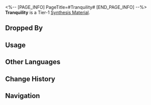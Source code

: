 <%-- [PAGE_INFO]
PageTitle=#Tranquility#
[END_PAGE_INFO] --%>
{{Item Infobox
|id          = 180010
|image       = Item Tranquility.png
|type        = Synthesis Material
|invCategory = Other Materials
|rarity      = 1
|effect      = Tier 1 Synthesis Material
|description = After a long day of work or school, you savagely dive onto your bed on a Friday night, ready to hide there for the next two days.
|source1     = [[The Reverie Hotel: Memory Zone Meme "Allseer" or other enemies]]
|source2     = [[Penacony: Destructible Objects]]
|source3     = [[Assignment]] rewards
|source4     = [[Calyx (Golden)]]
}}
{{Description|''"Turn off your cell phone, and if anyone asks on Monday why they couldn't reach you, just say your cell phone ran away from home, and you just managed to talk it into coming back."''}}
'''Tranquility''' is a Tier-1 [[Synthesis Material]].

==Dropped By==
{{Dropped By}}

==Usage==
{{Craft Usage}}

==Other Languages==
{{Other Languages
|en   = Tranquility
|zhs  = 安逸
|zht  = 安逸
|ja   = 安逸
|ko   = 편안함
|es   = Tranquilidad
|fr   = Tranquillité
|ru   = Безмятежность
|th   = Tranquility
|vi   = An Nhàn
|de   = Gemütlichkeit
|id   = Tranquility
|pt   = Tranquilidade
}}

==Change History==
{{Change History|2.0}}

==Navigation==
{{Synthesis Material Navbox}}